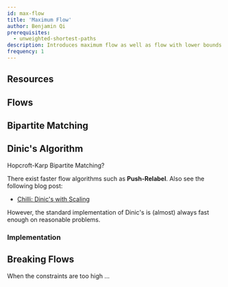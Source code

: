 ```yaml
---
id: max-flow
title: 'Maximum Flow'
author: Benjamin Qi
prerequisites:
  - unweighted-shortest-paths
description: Introduces maximum flow as well as flow with lower bounds.
frequency: 1
---
```


<Problems problems="maxSam" />

## Resources

<Resources>
	<Resource
		source="CPC"
		title="10 - Network Flow"
		url="10_graphs_3_network_flow"
	/>
	<Resource source="CPH" title="20 - Flows & Cuts"/>
	<Resource
		source="CP2"
		title="4.6, 4.7.4 - Max Flow, Bipartite Graphs"
	 />
</Resources>

## Flows

<Problems problems="flow" />

## Bipartite Matching

<Problems problems="match" />

## Dinic's Algorithm

<YouTube id="M6cm8UeeziI" />

<Problems problems="dinic" />

Hopcroft-Karp Bipartite Matching?

<Optional title="Faster Flow">

There exist faster flow algorithms such as **Push-Relabel**. Also see the
following blog post:

- [Chilli: Dinic's with Scaling](https://codeforces.com/blog/entry/66006)

However, the standard implementation of Dinic's is (almost) always fast enough
on reasonable problems.

</Optional>

### Implementation

<Resources>
	<Resource
		source="Benq"
		url="https://github.com/bqi343/USACO/blob/master/Implementations/content/graphs%20(12)/Flows%20(12.3)/Dinic.h"
		title="Dinic"
	/>
</Resources>

## Breaking Flows

When the constraints are too high ...

<Resources>
	<Resource
		source="CF"
		url="https://codeforces.com/blog/entry/80627"
		title="maroonrk - TL Issue on CF 659 Div 1 F"
		starred
	/>
	<Resource
		source="CF"
		url="https://codeforces.com/blog/entry/52714?#comment-668566"
		title="Actual Complexity of Max Flow?"
		starred
	/>
</Resources>
